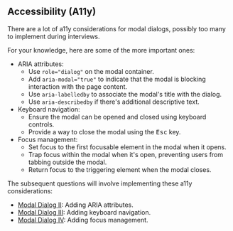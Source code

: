 ## Accessibility (A11y)

There are a lot of a11y considerations for modal dialogs, possibly too many to implement during interviews.

For your knowledge, here are some of the more important ones:

- ARIA attributes:
  - Use `role="dialog"` on the modal container.
  - Add `aria-modal="true"` to indicate that the modal is blocking interaction with the page content.
  - Use `aria-labelledby` to associate the modal's title with the dialog.
  - Use `aria-describedby` if there's additional descriptive text.
- Keyboard navigation:
  - Ensure the modal can be opened and closed using keyboard controls.
  - Provide a way to close the modal using the <kbd>Esc</kbd> key.
- Focus management:
  - Set focus to the first focusable element in the modal when it opens.
  - Trap focus within the modal when it's open, preventing users from tabbing outside the modal.
  - Return focus to the triggering element when the modal closes.

The subsequent questions will involve implementing these a11y considerations:

- [Modal Dialog II](/questions/user-interface/modal-dialog-ii): Adding ARIA attributes.
- [Modal Dialog III](/questions/user-interface/modal-dialog-iii): Adding keyboard navigation.
- [Modal Dialog IV](/questions/user-interface/modal-dialog-iv): Adding focus management.
